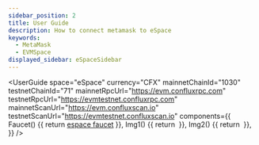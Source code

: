 ```yaml
---
sidebar_position: 2
title: User Guide
description: How to connect metamask to eSpace
keywords:
  - MetaMask
  - EVMSpace
displayed_sidebar: eSpaceSidebar
---
```



<UserGuide
  space="eSpace"
  currency="CFX"
  mainnetChainId="1030"
  testnetChainId="71"
  mainnetRpcUrl="https://evm.confluxrpc.com"
  testnetRpcUrl="https://evmtestnet.confluxrpc.com"
  mainnetScanUrl="https://evm.confluxscan.io"
  testnetScanUrl="https://evmtestnet.confluxscan.io"
  components={{
    Faucet() {{
      return <a href="https://efaucet.confluxnetwork.org">espace faucet</a>
    }},
    Img1() {{
      return <Image img={img1} />
    }},
    Img2() {{
      return <Image img={img2} />
    }},
  }}
/>
